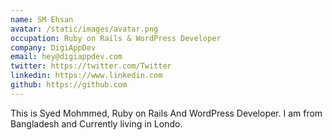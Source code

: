 ```yaml
---
name: SM Ehsan
avatar: /static/images/avatar.png
occupation: Ruby on Rails & WordPress Developer
company: DigiAppDev
email: hey@digiappdev.com
twitter: https://twitter.com/Twitter
linkedin: https://www.linkedin.com
github: https://github.com
---
```


This is Syed Mohmmed, Ruby on Rails And WordPress Developer. I am from Bangladesh and Currently living in Londo.

